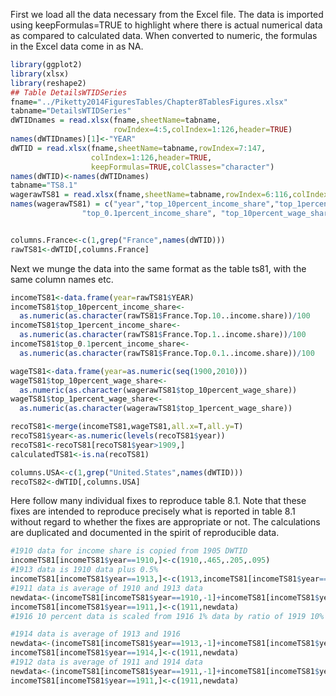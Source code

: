
First we load all the data necessary from the Excel file. The data is imported using keepFormulas=TRUE to highlight where there is actual numerical data as compared to calculated data. When converted to numeric, the formulas in the Excel data come in as NA.


```r
library(ggplot2)
library(xlsx)
library(reshape2)
## Table DetailsWTIDSeries
fname="../Piketty2014FiguresTables/Chapter8TablesFigures.xlsx"
tabname="DetailsWTIDSeries"
dWTIDnames = read.xlsx(fname,sheetName=tabname,
                       rowIndex=4:5,colIndex=1:126,header=TRUE)
names(dWTIDnames)[1]<-"YEAR"
dWTID = read.xlsx(fname,sheetName=tabname,rowIndex=7:147,
                  colIndex=1:126,header=TRUE,
                  keepFormulas=TRUE,colClasses="character")
names(dWTID)<-names(dWTIDnames)
tabname="TS8.1"
wagerawTS81 = read.xlsx(fname,sheetName=tabname,rowIndex=6:116,colIndex=1:6,header=FALSE,keepFormulas=TRUE)
names(wagerawTS81) = c("year","top_10percent_income_share","top_1percent_income_share",
                "top_0.1percent_income_share", "top_10percent_wage_share", "top_1percent_wage_share")


columns.France<-c(1,grep("France",names(dWTID)))
rawTS81<-dWTID[,columns.France]
```

Next we munge the data into the same format as the table ts81, with the same column names etc.

```r


incomeTS81<-data.frame(year=rawTS81$YEAR)
incomeTS81$top_10percent_income_share<-
  as.numeric(as.character(rawTS81$France.Top.10..income.share))/100
incomeTS81$top_1percent_income_share<-
  as.numeric(as.character(rawTS81$France.Top.1..income.share))/100
incomeTS81$top_0.1percent_income_share<-
  as.numeric(as.character(rawTS81$France.Top.0.1..income.share))/100

wageTS81<-data.frame(year=as.numeric(seq(1900,2010)))
wageTS81$top_10percent_wage_share<-
  as.numeric(as.character(wagerawTS81$top_10percent_wage_share))
wageTS81$top_1percent_wage_share<-
  as.numeric(as.character(wagerawTS81$top_1percent_wage_share))

recoTS81<-merge(incomeTS81,wageTS81,all.x=T,all.y=T)
recoTS81$year<-as.numeric(levels(recoTS81$year))
recoTS81<-recoTS81[recoTS81$year>1909,]
calculatedTS81<-is.na(recoTS81)

columns.USA<-c(1,grep("United.States",names(dWTID)))
recoTS82<-dWTID[,columns.USA]

```

Here follow many individual fixes to reproduce table 8.1. Note that these fixes are intended to reproduce precisely what is reported in table 8.1 without regard to whether the fixes are appropriate or not. The calculations are duplicated and documented in the spirit of reproducible data.

``` r


#1910 data for income share is copied from 1905 DWTID
incomeTS81[incomeTS81$year==1910,]<-c(1910,.465,.205,.095)
#1913 data is 1910 data plus 0.5%
incomeTS81[incomeTS81$year==1913,]<-c(1913,incomeTS81[incomeTS81$year==1910,-1]+0.005)
#1911 data is average of 1910 and 1913 data
newdata<-(incomeTS81[incomeTS81$year==1910,-1]+incomeTS81[incomeTS81$year==1913,-1])/2
incomeTS81[incomeTS81$year==1911,]<-c(1911,newdata)
#1916 10 percent data is scaled from 1916 1% data by ratio of 1919 10% to 1919 1%

#1914 data is average of 1913 and 1916        
newdata<-(incomeTS81[incomeTS81$year==1913,-1]+incomeTS81[incomeTS81$year==1916,-1])/2
incomeTS81[incomeTS81$year==1914,]<-c(1911,newdata)
#1912 data is average of 1911 and 1914 data
newdata<-(incomeTS81[incomeTS81$year==1911,-1]+incomeTS81[incomeTS81$year==1914,-1])/2
incomeTS81[incomeTS81$year==1911,]<-c(1911,newdata)



```
